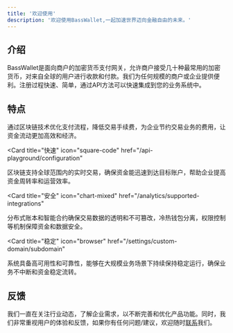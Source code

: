 ```yaml
---
title: '欢迎使用'
description: '欢迎使用BassWallet,一起加速世界迈向金融自由的未来。'
---
```


## 介绍
BassWallet是面向商户的加密货币支付网关，允许商户接受几十种最常用的加密货币，对来自全球的用户进行收款和付款。我们为任何规模的商户或企业提供便利。注册过程快速、简单，通过API方法可以快速集成到您的业务系统中。

## 特点

<CardGroup>

<Card title="低费率" icon="paintbrush" href="/settings/global">
  通过区块链技术优化支付流程，降低交易手续费，为企业节约交易业务的费用，让资金流动更加高效和经济。
</Card>

<Card
  title="快速"
  icon="square-code"
  href="/api-playground/configuration"
>
区块链支持全球范围内的实时交易，确保资金能迅速到达目标账户，帮助企业提高资金周转率和运营效率。
</Card>

<Card
  title="安全"
  icon="chart-mixed"
  href="/analytics/supported-integrations"
>
分布式账本和智能合约确保交易数据的透明和不可篡改，冷热钱包分离，权限控制等机制保障资金和数据安全。
</Card>

<Card
  title="稳定"
  icon="browser"
  href="/settings/custom-domain/subdomain"
>
系统具备高可用性和可靠性，能够在大规模业务场景下持续保持稳定运行，确保业务不中断和资金稳定流转。
</Card>

</CardGroup>

## 反馈

我们一直在关注行业动态，了解企业需求，以不断完善和优化产品功能。同时，我们非常重视用户的体验和反馈，如果你有任何问题/建议，欢迎随时[联系](https://client.krosuite.com/?source=544948018013671424)我们。